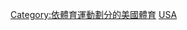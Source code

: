 {{Catnav|頁面分類|各種主題的頁面分類|按國家分類|各國體育|美國體育}}
{{Catnav|頁面分類|各種主題的頁面分類|按國家分類|各國體育|各國足球}}
{{Catnav|頁面分類|...|球類運動|足球|各國足球}}
{{Catnav|頁面分類|...|体育|各國體育|美國體育}}
{{Catnav|頁面分類|...|体育|各國體育|各國足球}}
{{Commons category|Association football in the United States}}

[[Category:依體育運動劃分的美國體育|Category:依體育運動劃分的美國體育]]
[[Category:北美洲各国足球|USA]]